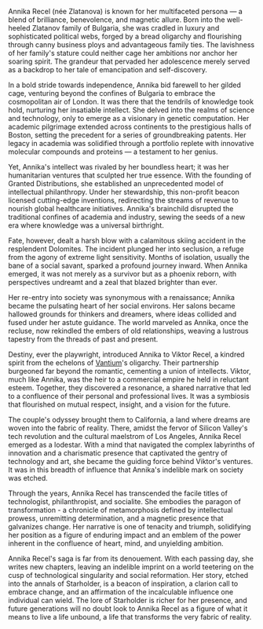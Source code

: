 Annika Recel (née Zlatanova) is known for her multifaceted persona — a blend of brilliance, benevolence, and magnetic allure. Born into the well-heeled Zlatanov family of Bulgaria, she was cradled in luxury and sophisticated political webs, forged by a bread oligarchy and flourishing through canny business ploys and advantageous family ties. The lavishness of her family's stature could neither cage her ambitions nor anchor her soaring spirit. The grandeur that pervaded her adolescence merely served as a backdrop to her tale of emancipation and self-discovery.

In a bold stride towards independence, Annika bid farewell to her gilded cage, venturing beyond the confines of Bulgaria to embrace the cosmopolitan air of London. It was there that the tendrils of knowledge took hold, nurturing her insatiable intellect. She delved into the realms of science and technology, only to emerge as a visionary in genetic computation. Her academic pilgrimage extended across continents to the prestigious halls of Boston, setting the precedent for a series of groundbreaking patents. Her legacy in academia was solidified through a portfolio replete with innovative molecular compounds and proteins — a testament to her genius.

Yet, Annika's intellect was rivaled by her boundless heart; it was her humanitarian ventures that sculpted her true essence. With the founding of Granted Distributions, she established an unprecedented model of intellectual philanthropy. Under her stewardship, this non-profit beacon licensed cutting-edge inventions, redirecting the streams of revenue to nourish global healthcare initiatives. Annika's brainchild disrupted the traditional confines of academia and industry, sewing the seeds of a new era where knowledge was a universal birthright.

Fate, however, dealt a harsh blow with a calamitous skiing accident in the resplendent Dolomites. The incident plunged her into seclusion, a refuge from the agony of extreme light sensitivity. Months of isolation, usually the bane of a social savant, sparked a profound journey inward. When Annika emerged, it was not merely as a survivor but as a phoenix reborn, with perspectives undreamt and a zeal that blazed brighter than ever.

Her re-entry into society was synonymous with a renaissance; Annika became the pulsating heart of her social environs. Her salons became hallowed grounds for thinkers and dreamers, where ideas collided and fused under her astute guidance. The world marveled as Annika, once the recluse, now rekindled the embers of old relationships, weaving a lustrous tapestry from the threads of past and present.

Destiny, ever the playwright, introduced Annika to Viktor Recel, a kindred spirit from the echelons of [Vantium](vantium)'s oligarchy. Their partnership burgeoned far beyond the romantic, cementing a union of intellects. Viktor, much like Annika, was the heir to a commercial empire he held in reluctant esteem. Together, they discovered a resonance, a shared narrative that led to a confluence of their personal and professional lives. It was a symbiosis that flourished on mutual respect, insight, and a vision for the future.

The couple's odyssey brought them to California, a land where dreams are woven into the fabric of reality. There, amidst the fervor of Silicon Valley's tech revolution and the cultural maelstrom of Los Angeles, Annika Recel emerged as a lodestar. With a mind that navigated the complex labyrinths of innovation and a charismatic presence that captivated the gentry of technology and art, she became the guiding force behind Viktor's ventures. It was in this breadth of influence that Annika's indelible mark on society was etched.

Through the years, Annika Recel has transcended the facile titles of technologist, philanthropist, and socialite. She embodies the paragon of transformation - a chronicle of metamorphosis defined by intellectual prowess, unremitting determination, and a magnetic presence that galvanizes change. Her narrative is one of tenacity and triumph, solidifying her position as a figure of enduring impact and an emblem of the power inherent in the confluence of heart, mind, and unyielding ambition.

Annika Recel's saga is far from its denouement. With each passing day, she writes new chapters, leaving an indelible imprint on a world teetering on the cusp of technological singularity and social reformation. Her story, etched into the annals of Starholder, is a beacon of inspiration, a clarion call to embrace change, and an affirmation of the incalculable influence one individual can wield. The lore of Starholder is richer for her presence, and future generations will no doubt look to Annika Recel as a figure of what it means to live a life unbound, a life that transforms the very fabric of reality.
